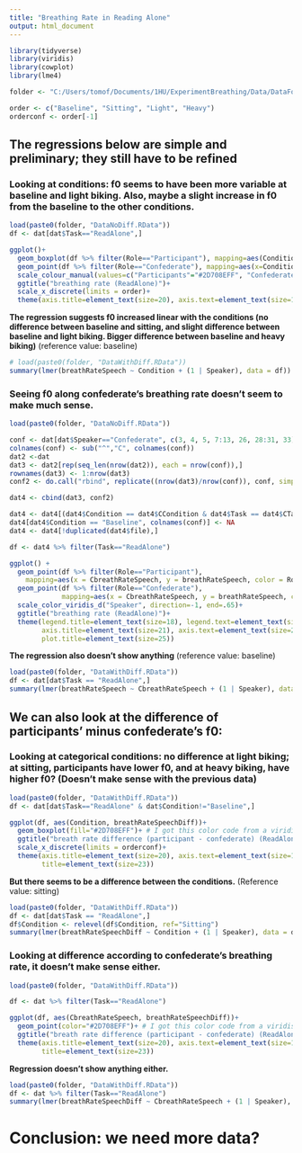 ```yaml
---
title: "Breathing Rate in Reading Alone"
output: html_document
---
```


```r
library(tidyverse)
library(viridis)
library(cowplot)
library(lme4)

folder <- "C:/Users/tomof/Documents/1HU/ExperimentBreathing/Data/DataForAnalysis/AllData/"

order <- c("Baseline", "Sitting", "Light", "Heavy")
orderconf <- order[-1]
```

## The regressions below are simple and preliminary; they still have to be refined

### Looking at conditions: f0 seems to have been more variable at baseline and light biking. Also, maybe a slight increase in f0 from the baseline to the other conditions.

```r
load(paste0(folder, "DataNoDiff.RData"))
df <- dat[dat$Task=="ReadAlone",]

ggplot()+
  geom_boxplot(df %>% filter(Role=="Participant"), mapping=aes(Condition, breathRateSpeech), fill="#2D708EFF")+ # I got this color code from a viridis palette with scales::show_col(viridis_pal(option="D)(12))
  geom_point(df %>% filter(Role=="Confederate"), mapping=aes(x=Condition, y=breathRateSpeech), color="#7AD151FF", size=5)+
  scale_colour_manual(values=c("Participants"="#2D708EFF", "Confederate"="#7AD151FF"))+
  ggtitle("breathing rate (ReadAlone)")+
  scale_x_discrete(limits = order)+
  theme(axis.title=element_text(size=20), axis.text=element_text(size=18), title=element_text(size=23))

```



**The regression suggests f0 increased linear with the conditions (no difference between baseline and sitting, and slight difference between baseline and light biking. Bigger difference between baseline and heavy biking)** (reference value: baseline)
```r
# load(paste0(folder, "DataWithDiff.RData"))
summary(lmer(breathRateSpeech ~ Condition + (1 | Speaker), data = df))
```


### Seeing f0 along confederate's breathing rate doesn't seem to make much sense.

```r
load(paste0(folder, "DataNoDiff.RData"))

conf <- dat[dat$Speaker=="Confederate", c(3, 4, 5, 7:13, 26, 28:31, 33)]
colnames(conf) <- sub("^","C", colnames(conf))
dat2 <-dat
dat3 <- dat2[rep(seq_len(nrow(dat2)), each = nrow(conf)),]
rownames(dat3) <- 1:nrow(dat3)
conf2 <- do.call("rbind", replicate((nrow(dat3)/nrow(conf)), conf, simplify=FALSE))

dat4 <- cbind(dat3, conf2)

dat4 <- dat4[(dat4$Condition == dat4$CCondition & dat4$Task == dat4$CTask) | (dat4$Condition == "Baseline"),]
dat4[dat4$Condition == "Baseline", colnames(conf)] <- NA
dat4 <- dat4[!duplicated(dat4$file),]

df <- dat4 %>% filter(Task=="ReadAlone")

ggplot() +
  geom_point(df %>% filter(Role=="Participant"),
    mapping=aes(x = CbreathRateSpeech, y = breathRateSpeech, color = Role), size=4) +
  geom_point(df %>% filter(Role=="Confederate"),
             mapping=aes(x = CbreathRateSpeech, y = breathRateSpeech, color = Role), size=4)+
  scale_color_viridis_d("Speaker", direction=-1, end=.65)+
  ggtitle("breathing rate (ReadAlone)")+
  theme(legend.title=element_text(size=18), legend.text=element_text(size=16),
        axis.title=element_text(size=21), axis.text=element_text(size=20),
        plot.title=element_text(size=25))
```

**The regression also doesn't show anything** (reference value: baseline)
```r
load(paste0(folder, "DataWithDiff.RData"))
df <- dat[dat$Task == "ReadAlone",]
summary(lmer(breathRateSpeech ~ CbreathRateSpeech + (1 | Speaker), data = df))
```


## We can also look at the difference of participants' minus confederate's f0:

### Looking at categorical conditions: no difference at light biking; at sitting, participants have lower f0, and at heavy biking, have higher f0? (Doesn't make sense with the previous data)

```r
load(paste0(folder, "DataWithDiff.RData"))
df <- dat[dat$Task=="ReadAlone" & dat$Condition!="Baseline",]

ggplot(df, aes(Condition, breathRateSpeechDiff))+
  geom_boxplot(fill="#2D708EFF")+ # I got this color code from a viridis palette with scales::show_col(viridis_pal(option="D)(12))
  ggtitle("breath rate difference (participant - confederate) (ReadAlone)")+
  scale_x_discrete(limits = orderconf)+
  theme(axis.title=element_text(size=20), axis.text=element_text(size=18),
        title=element_text(size=23))
```

**But there seems to be a difference between the conditions.** (Reference value: sitting)

```r
load(paste0(folder, "DataWithDiff.RData"))
df <- dat[dat$Task == "ReadAlone",]
df$Condition <- relevel(df$Condition, ref="Sitting")
summary(lmer(breathRateSpeechDiff ~ Condition + (1 | Speaker), data = df))
```

### Looking at difference according to confederate's breathing rate, it doesn't make sense either.

```r
load(paste0(folder, "DataWithDiff.RData"))

df <- dat %>% filter(Task=="ReadAlone")

ggplot(df, aes(CbreathRateSpeech, breathRateSpeechDiff))+
  geom_point(color="#2D708EFF")+ # I got this color code from a viridis palette with scales::show_col(viridis_pal(option="D)(12))
  ggtitle("breath rate difference (participant - confederate) (ReadAlone)")+
  theme(axis.title=element_text(size=20), axis.text=element_text(size=18),
        title=element_text(size=23))
```

**Regression doesn't show anything either.**

```r
load(paste0(folder, "DataWithDiff.RData"))
df <- dat %>% filter(Task=="ReadAlone")
summary(lmer(breathRateSpeechDiff ~ CbreathRateSpeech + (1 | Speaker), data = df))

```


# Conclusion: we need more data?
